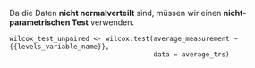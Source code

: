 Da die Daten **nicht normalverteilt** sind, müssen wir einen **nicht-parametrischen Test** verwenden.

```
wilcox_test_unpaired <- wilcox.test(average_measurement ~ {{levels_variable_name}}, 
                                    data = average_trs)
````
